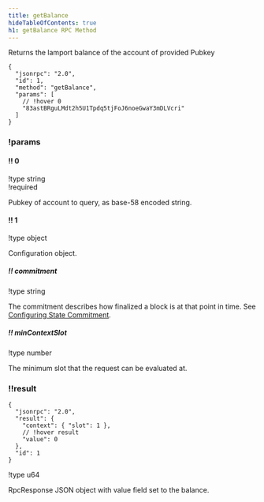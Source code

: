 ```yaml
---
title: getBalance
hideTableOfContents: true
h1: getBalance RPC Method
---
```


Returns the lamport balance of the account of provided Pubkey

<HTTPMethod>

```jsonc !request
{
  "jsonrpc": "2.0",
  "id": 1,
  "method": "getBalance",
  "params": [
    // !hover 0
    "83astBRguLMdt2h5U1Tpdq5tjFoJ6noeGwaY3mDLVcri"
  ]
}
```

### !params

#### !! 0

!type string  
!required

Pubkey of account to query, as base-58 encoded string.

#### !! 1

!type object

Configuration object.

##### !! commitment

!type string

The commitment describes how finalized a block is at that point in time. See
[Configuring State Commitment](/docs/rpc#configuring-state-commitment).

##### !! minContextSlot

!type number

The minimum slot that the request can be evaluated at.

### !!result

```jsonc !response
{
  "jsonrpc": "2.0",
  "result": {
    "context": { "slot": 1 },
    // !hover result
    "value": 0
  },
  "id": 1
}
```

!type u64

RpcResponse JSON object with value field set to the balance.

</HTTPMethod>
